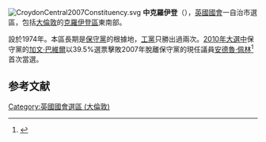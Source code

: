 {{noteTA
|G1=UK Places
|G2=PoliticiansUK
}}
[[File:CroydonCentral2007Constituency.svg|right]]
'''中克羅伊登'''（{{lang-en|Croydon Central}}），[[英國|英國]][[英國國會|國會]]一自治市選區，包括[[大倫敦|大倫敦]]的[[克羅伊登區|克羅伊登區]]東南部。

設於1974年。本區長期是[[保守黨_(英國)|保守黨]]的根據地，[[工黨_(英國)|工黨]]只勝出過兩次。[[2010年英國大選|2010年大選中]]保守黨的[[加文·巴維爾|加文·巴維爾]]以39.5%選票擊敗2007年脫離保守黨的現任議員[[安德魯·佩林|安德魯·佩林]]<ref name="">{{cite news
|publisher=[[英國廣播公司|英國廣播公司]]
|date=2010年5月7日
|title=Election 2010/Constituency/Croydon Central
|url=http://news.bbc.co.uk/1/shared/election2010/results/constituency/b26.stm
|accessdate=2010年9月25日
|archive-date=2017年8月23日
|archive-url=https://web.archive.org/web/20170823075435/http://news.bbc.co.uk/1/shared/election2010/results/constituency/b26.stm
|dead-url=no
}}</ref>首次當選。

==参考文献==
{{reflist}}

{{英國國會選區 (倫敦)}}
{{DEFAULTSORT:Croydon Central (UK Parliament constituency)}}

[[Category:英國國會選區_(大倫敦)|Category:英國國會選區 (大倫敦)]]